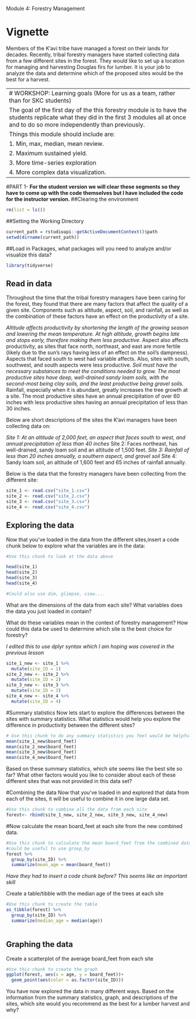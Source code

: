 Module 4: Forestry Management

# Vignette
Members of the K'avi tribe have managed a forest on their lands for decades. Recently, tribal forestry managers have started collecting data from a few different sites in the forest. They would like to set up a location for managing and harvesting Douglas firs for lumber. It is your job to analyze the data and determine which of the proposed sites would be the best for a harvest.

--------------------------------------------------------------------------------
# WORKSHOP: Learning goals (More for us as a team, rather than for SKC students)

The goal of the first day of the this forestry module is to have the students replicate what they did in the first 3 modules all at once and to do so more independently than previously. 

Things this module should include are: 

1. Min, max, median, mean review.  

2. Maximum sustained yield. 

3. More time-series exploration

4. More complex data visualization. 

--------------------------------------------------------------------------------
#PART 1-
**For the student version we will clear these segments so they have to come up with the code themselves but I have included the code for the instructor version. **
##Clearing the environment
```r
rm(list = ls())
```

##Setting the Working Directory
```r
current_path = rstudioapi::getActiveDocumentContext()$path
setwd(dirname(current_path))
```

##Load in Packages, what packages will you need to analyze and/or visualize this data?
```r
library(tidyverse)
```
## Read in data

Throughout the time that the tribal forestry managers have been caring for the forest, they found that there are many factors that affect the quality of a given site. Components such as altitude, aspect, soil, and rainfall, as well as the combination of these factors have an effect on the productivity of a site. 

  *Altitude affects productivity by shortening the length of the growing season and lowering the mean temperature. At high altitude, growth begins late and stops early, therefore making them less productive. 
  *Aspect also affects productivity, as sites that face north, northeast, and east are more fertile (likely due to the sun's rays having less of an effect on the soil's dampness). Aspects that faced south to west had variable affects. Also, sites with south, southwest, and south aspects were less productive.
  *Soil must have the necessary substances to meet the conditions needed to grow. The most productive sites have deep, well-drained sandy loam soils, with the second-most being clay soils, and the least productive being gravel soils.
  *Rainfall, especially when it is abundant, greatly increases the tree growth at a site. The most productive sites have an annual precipitation of over 60 inches with less productive sites having an annual precipitation of less than 30 inches. 

Below are short descriptions of the sites the K'avi managers have been collecting data on:
  
  *Site 1: At an altitude of 2,000 feet, an aspect that faces south to west, and annual precipitation of less than 40 inches
  *Site 2: Faces northeast, has well-drained, sandy loam soil and an altitude of 1,500 feet.
  *Site 3: Rainfall of less than 20 inches annually, a southern aspect, and gravel soil
  *Site 4: Sandy loam soil, an altitude of 1,600 feet and 65 inches of rainfall annually.

Below is the data that the forestry managers have been collecting from the different site:
```r
site_1 <- read.csv("site_1.csv")
site_2 <- read.csv("site_2.csv")
site_3 <- read.csv("site_3.csv")
site_4 <- read.csv("site_4.csv")
```

## Exploring the data

Now that you've loaded in the data from the different sites,insert a code chunk below to explore what the variables are in the data:

```r
#Use this chunk to look at the data above

head(site_1)
head(site_2)
head(site_3)
head(site_4)

#Could also use dim, glimpse, view....
```

What are the dimensions of the data from each site? What variables does the data you just loaded in contain? 


What do these variables mean in the context of forestry management? How could this data be used to determine which site is the best choice for forestry? 

*I edited this to use dplyr syntax which I am hoping was covered in the previous lesson*
```r
site_1_new <- site_1 %>%
  mutate(site_ID = 1)
site_2_new <- site_2 %>%
  mutate(site_ID = 2)
site_3_new <- site_3 %>%
  mutate(site_ID = 3)
site_4_new <- site_4 %>%
  mutate(site_ID = 4)
```

#Summary statistics
Now lets start to explore the differences between the sites with summary statistics. What statistics would help you explore the difference in productivity between the different sites? 

```r
# Use this chunk to do any summary statistics you feel would be helpful. 
mean(site_1_new$board_feet)
mean(site_2_new$board_feet)
mean(site_3_new$board_feet)
mean(site_4_new$board_feet)

```

Based on these summary statistics, which site seems like the best site so far? What other factors would you like to consider about each of these different sites that was not provided in this data set?

#Combining the data
Now that you've loaded in and explored that data from each of the sites, it will be useful to combine it in one large data set.

```r
#Use this chunk to combine all the data from each site
forest<- rbind(site_1_new, site_2_new, site_3_new, site_4_new)
```
 
#Now calculate the mean board_feet at each site from the new combined data.
```r
#Use this chunk to calculate the mean board_feet from the combined data, it 
#could be useful to use group_by
forest %>% 
  group_by(site_ID) %>% 
  summarize(mean_age = mean(board_feet))

```
 
*Have they had to insert a code chunk before? This seems like an important skill*

Create a table/tibble with the median age of the trees at each site
```r
#Use this chunk to create the table
as_tibble(forest) %>% 
  group_by(site_ID) %>% 
  summarize(median_age = median(age))
  
```

## Graphing the data
Create a scatterplot of the average board_feet from each site
```r
#Use this chunk to create the graph
ggplot(forest, aes(x = age, y = board_feet))+
  geom_point(aes(color = as.factor(site_ID)))
```
You have now explored the data in many different ways. Based on the information from the summary statistics, graph, and descriptions of the sites, which site would you recommend as the best for a lumber harvest and why?
